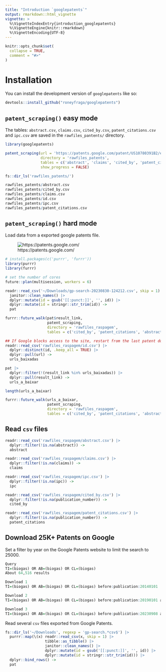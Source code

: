 ```yaml
---
title: "Introduction `googlepatents`"
output: rmarkdown::html_vignette
vignette: >
  %\VignetteIndexEntry{introduction_googlepatents}
  %\VignetteEngine{knitr::rmarkdown}
  %\VignetteEncoding{UTF-8}
---
```


```r
knitr::opts_chunk$set(
  collapse = TRUE,
  comment = "#>"
)
```

# Installation

You can install the development version of `googlepatents` like so:

```r
devtools::install_github("roneyfraga/googlepatents")
```

## `patent_scraping()` easy mode

The tables: `abstract.csv`, `claims.csv`, `cited_by.csv`, `patent_citations.csv` and `ipc.csv` are saved in the `rawfiles_pantents/` directory.

```r
library(googlepatents)

patent_scraping(url = 'https://patents.google.com/patent/US10780391B2/en',
                directory = 'rawfiles_patents',
                tables = c('abstract', 'claims', 'cited_by', 'patent_citations', 'ipc'),
                show_progress = FALSE)

fs::dir_ls('rawfiles_patents/')
```

```r 
rawfiles_patents/abstract.csv
rawfiles_patents/cited_by.csv
rawfiles_patents/claims.csv
rawfiles_patents/id.csv
rawfiles_patents/ipc.csv
rawfiles_patents/patent_citations.csv
```

## `patent_scraping()` hard mode

Load data from a exported google patents file.

![https://patents.google.com/](google_patents_download.png)

```r

# install.packages(c('purrr', 'furrr'))
library(purrr) 
library(furrr) 

# set the number of cores 
future::plan(multisession, workers = 6)

readr::read_csv('~/Downloads/gp-search-20230830-124212.csv', skip = 1) |> 
  janitor::clean_names() |> 
  dplyr::mutate(id = gsub('[[:punct:]]', '', id)) |> 
  dplyr::mutate(id = stringr::str_trim(id)) ->
  pat

furrr::future_walk(pat$result_link, 
                   patent_scraping, 
                   directory = 'rawfiles_raspagem',
                   tables = c('cited_by', 'patent_citations', 'abstract', 'claims', 'ipc'))

## If Google blocks access to the site, restart from the last patent downloaded.
readr::read_csv('rawfiles_raspagem/id.csv') |>
  dplyr::distinct(id, .keep_all = TRUE) |>
  dplyr::pull(url) ->
  urls_baixadas

pat |>
  dplyr::filter(!(result_link %in% urls_baixadas)) |>
  dplyr::pull(result_link) -> 
  urls_a_baixar

length(urls_a_baixar)

furrr::future_walk(urls_a_baixar, 
                   patent_scraping, 
                   directory = 'rawfiles_raspagem', 
                   tables = c('cited_by', 'patent_citations', 'abstract', 'claims', 'ipc'))
```

## Read `csv` files

```r

readr::read_csv('rawfiles_raspagem/abstract.csv') |>
  dplyr::filter(!is.na(abstract)) -> 
  abstract

readr::read_csv('rawfiles_raspagem/claims.csv') |>
  dplyr::filter(!is.na(claims)) -> 
  claims

readr::read_csv('rawfiles_raspagem/ipc.csv') |>
  dplyr::filter(!is.na(ipc)) -> 
  ipc

readr::read_csv('rawfiles_raspagem/cited_by.csv') |>
  dplyr::filter(!is.na(publication_number)) -> 
  cited_by

readr::read_csv('rawfiles_raspagem/patent_citations.csv') |>
  dplyr::filter(!is.na(publication_number)) -> 
  patent_citations

```

## Download 25K+ Patents on Google

Set a filter by year on the Google Patents website to limit the search to 25000.

```r
Query
TI=(biogas) OR AB=(biogas) OR CL=(biogas)
About 64,516 results

Download 1
TI=(biogas) OR AB=(biogas) OR CL=(biogas) before:publication:20140101

Download 2
TI=(biogas) OR AB=(biogas) OR CL=(biogas) before:publication:20190101 after:publication:20140102

Download 3
TI=(biogas) OR AB=(biogas) OR CL=(biogas) before:publication:20230908 after:publication:20190102
```

Read several `csv` files exported from Google Patents.

```r

fs::dir_ls('~/Downloads', regexp = 'gp-search.*csv$') |>
  purrr::map(\(x) readr::read_csv(x, skip = 1) |> 
                  tibble::as_tibble() |>
                  janitor::clean_names() |>
                  dplyr::mutate(id = gsub('[[:punct:]]', '', id)) |>
                  dplyr::mutate(id = stringr::str_trim(id))) |>
  dplyr::bind_rows() ->
  pat

```

